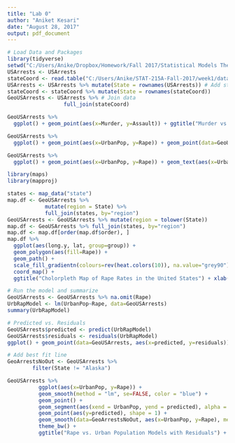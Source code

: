 ```yaml
---
title: "Lab 0"
author: "Aniket Kesari"
date: "August 28, 2017"
output: pdf_document
---
```


```r
# Load Data and Packages
library(tidyverse)
setwd("C:/Users/Anike/Dropbox/Homework/Fall 2017/Statistical Models Theory and Application/lab0")
USArrests <- USArrests
stateCoord <- read.table("C:/Users/Anike/STAT-215A-Fall-2017/week1/data/stateCoord.txt")
USArrests <- USArrests %>% mutate(State = rownames(USArrests)) # Add state column by mutating a new variable based on the rownames
stateCoord <- stateCoord %>% mutate(State = rownames(stateCoord)) 
GeoUSArrests <- USArrests %>% # Join data
                  full_join(stateCoord)
```

```r
GeoUSArrests %>%
  ggplot() + geom_point(aes(x=Murder, y=Assault)) + ggtitle("Murder vs. Assault Scatterplot") + xlab("Murder") + ylab("Assault")

GeoUSArrests %>%
  ggplot() + geom_point(aes(x=UrbanPop, y=Rape)) + geom_point(data=GeoUSArrests[2, ], aes(x=UrbanPop, y=Rape), colour = "red") + ggtitle("Urban Population vs. Rape Scatterplot with Outlier") + xlab("Urban Population") + ylab("Rape")

GeoUSArrests %>%
  ggplot() + geom_point(aes(x=UrbanPop, y=Rape)) + geom_text(aes(x=UrbanPop, y=Rape, label=State), nudge_y = -1)+ geom_point(data=GeoUSArrests[2, ], aes(x=UrbanPop, y=Rape), colour="red") + ggtitle("Urban Population vs. Rape With Labels") + xlab("Urban Population") + ylab("Rape") 

library(maps)
library(mapproj)

states <- map_data("state")
map.df <- GeoUSArrests %>%
            mutate(region = State) %>%
            full_join(states, by="region")
GeoUSArrests <- GeoUSArrests %>% mutate(region = tolower(State))
map.df <- GeoUSArrests %>% full_join(states, by="region")
map.df <- map.df[order(map.df$order), ]
map.df %>%
  ggplot(aes(long.y, lat, group=group)) +
  geom_polygon(aes(fill=Rape)) +
  geom_path() +
  scale_fill_gradientn(colours=rev(heat.colors(10)), na.value="grey90") +
  coord_map() +
  ggtitle("Cholorpleth Map of Rape Rates in the United States") + xlab("Longitude") + ylab("Latitude")
```

```r
# Run the model and summarize
GeoUSArrests <- GeoUSArrests %>% na.omit(Rape)
UrbRapModel <- lm(UrbanPop~Rape, data=GeoUSArrests)
summary(UrbRapModel)

# Predicted vs. Residuals
GeoUSArrests$predicted <- predict(UrbRapModel)
GeoUSArrests$residuals <- residuals(UrbRapModel)
ggplot() + geom_point(data=GeoUSArrests, aes(x=predicted, y=residuals))

# Add best fit line
GeoArrestsNoOut <- GeoUSArrests %>%
        filter(State != "Alaska") 

GeoUSArrests %>%
          ggplot(aes(x=UrbanPop, y=Rape)) +
          geom_smooth(method = "lm", se=FALSE, color = "blue") +
          geom_point() +
          geom_segment(aes(xend = UrbanPop, yend = predicted), alpha = .2) +
          geom_point(aes(y=predicted), shape = 1) +
          geom_smooth(data=GeoArrestsNoOut, aes(x=UrbanPop, y=Rape), method = "lm", se=FALSE, color = "red") +
          theme_bw() +
          ggtitle("Rape vs. Urban Population Models with Residuals") + xlab("Urban Population") + ylab("Rape")
```
